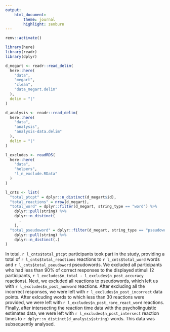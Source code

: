 ```yaml
---
output:
    html_document:
        theme: journal
        highlight: zenburn
---
```


```r
renv::activate()

library(here)
library(readr)
library(dplyr)

d_megart <- readr::read_delim(
  here::here(
    "data",
    "megart",
    "clean",
    "data_megart.delim"
  ),
  delim = "|"
)

d_analysis <- readr::read_delim(
  here::here(
    "data",
    "analysis",
    "analysis-data.delim"
  ),
  delim = "|"
)

l_excludes <- readRDS(
  here::here(
    "data",
    "helpers",
    "l_n_exclude.RData"
  )
)
```

```r
l_cnts <- list(
  "total_ptcpt" = dplyr::n_distinct(d_megart$id),
  "total_reactions" = nrow(d_megart),
  "total_word" = dplyr::filter(d_megart, string_type == "word") %>%
    dplyr::pull(string) %>%
    dplyr::n_distinct(
      .
    ),
  "total_pseudoword" = dplyr::filter(d_megart, string_type == "pseudoword") %>%
    dplyr::pull(string) %>%
    dplyr::n_distinct(.)
)
```

In total, `r l_cnts$total_ptcpt` participants took part in the study,
providing a total of `r l_cnts$total_reactions` reactions to
`r l_cnts$total_word` words and `r l_cnts$total_pseudoword` pseudowords.
We excluded all participants who had less than 90% of correct responses
to the displayed stimuli (2 participants,
`r l_excludes$n_total - l_excludes$n_post_accuracy` reactions).
Next, we excluded all reactions to pseudowords, which left us with 
`r l_excludes$n_post_nonword` reactions. After excluding all the incorrect
responses, we were left with `r l_excludes$n_post_incorrect` data points.
After exlcuding words to which less than 30 reactions were provided, we were
left with `r l_excludes$n_post_rare_react_word` reactions. Finally, after
intersecting the reaction time data with the psycholinguistic estimates data,
we were left with `r l_excludes$n_post_intersect` reaction times to
`r dplyr::n_distinct(d_analysis$string)` words. This data was subsequently
analysed.
